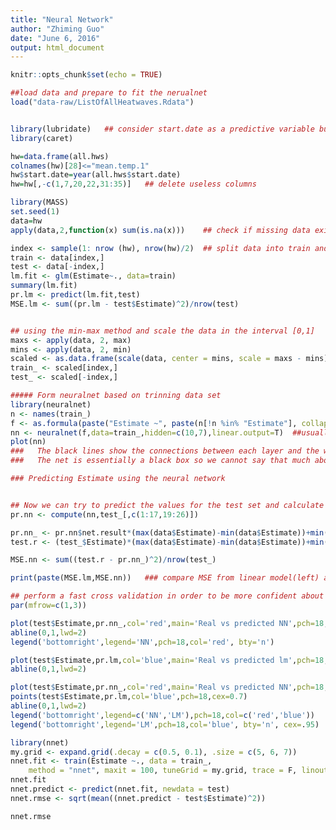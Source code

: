 ```yaml
---
title: "Neural Network"
author: "Zhiming Guo"
date: "June 6, 2016"
output: html_document
---
```


```r
knitr::opts_chunk$set(echo = TRUE)
```
```r

##load data and prepare to fit the nerualnet
load("data-raw/ListOfAllHeatwaves.Rdata")


library(lubridate)   ## consider start.date as a predictive variable but we need to change its type into numeric as year
library(caret)

hw=data.frame(all.hws)
colnames(hw)[28]<="mean.temp.1"   
hw$start.date=year(all.hws$start.date)
hw=hw[,-c(1,7,20,22,31:35)]   ## delete useless columns

library(MASS)         
set.seed(1)
data=hw
apply(data,2,function(x) sum(is.na(x)))    ## check if missing data exists

index <- sample(1: nrow (hw), nrow(hw)/2)  ## split data into train and test set 
train <- data[index,]
test <- data[-index,]
lm.fit <- glm(Estimate~., data=train)
summary(lm.fit)
pr.lm <- predict(lm.fit,test)
MSE.lm <- sum((pr.lm - test$Estimate)^2)/nrow(test)


## using the min-max method and scale the data in the interval [0,1]
maxs <- apply(data, 2, max) 
mins <- apply(data, 2, min)
scaled <- as.data.frame(scale(data, center = mins, scale = maxs - mins))
train_ <- scaled[index,]
test_ <- scaled[-index,]
```

```r
##### Form neuralnet based on trinning data set
library(neuralnet)
n <- names(train_)
f <- as.formula(paste("Estimate ~", paste(n[!n %in% "Estimate"], collapse = " + ")))  ## neuralnet doesn't recognize y~, so I define a formula 
nn <- neuralnet(f,data=train_,hidden=c(10,7),linear.output=T)  ##usually 2/3 of the input size(25); two layers(10,6); 25:10:7:1. Also, linear,output=T means we want regression model
plot(nn)
###   The black lines show the connections between each layer and the weights on each connection while the blue lines show the bias term added in each step. The bias can be thought as the intercept of a linear model.
###   The net is essentially a black box so we cannot say that much about the fitting, the weights and the model. Suffice to say that the training algorithm has converged and therefore the model is ready to be used.
```


```r
### Predicting Estimate using the neural network


## Now we can try to predict the values for the test set and calculate the MSE. Remember that the net will output a normalized prediction, so we need to scale it back in order to make a meaningful comparison (or just a simple prediction)
pr.nn <- compute(nn,test_[,c(1:17,19:26)])

pr.nn_ <- pr.nn$net.result*(max(data$Estimate)-min(data$Estimate))+min(data$Estimate)
test.r <- (test_$Estimate)*(max(data$Estimate)-min(data$Estimate))+min(data$Estimate)

MSE.nn <- sum((test.r - pr.nn_)^2)/nrow(test_)

print(paste(MSE.lm,MSE.nn))   ### compare MSE from linear model(left) and MSE from nerualnet(right)

## perform a fast cross validation in order to be more confident about the results.
par(mfrow=c(1,3))

plot(test$Estimate,pr.nn_,col='red',main='Real vs predicted NN',pch=18,cex=0.7)
abline(0,1,lwd=2) 
legend('bottomright',legend='NN',pch=18,col='red', bty='n')

plot(test$Estimate,pr.lm,col='blue',main='Real vs predicted lm',pch=18, cex=0.7)
abline(0,1,lwd=2)

plot(test$Estimate,pr.nn_,col='red',main='Real vs predicted NN',pch=18,cex=0.7)
points(test$Estimate,pr.lm,col='blue',pch=18,cex=0.7)
abline(0,1,lwd=2)
legend('bottomright',legend=c('NN','LM'),pch=18,col=c('red','blue'))
legend('bottomright',legend='LM',pch=18,col='blue', bty='n', cex=.95)
```



```r
library(nnet)
my.grid <- expand.grid(.decay = c(0.5, 0.1), .size = c(5, 6, 7))
nnet.fit <- train(Estimate ~., data = train_,
    method = "nnet", maxit = 100, tuneGrid = my.grid, trace = F, linout = 1)  
nnet.fit
nnet.predict <- predict(nnet.fit, newdata = test)
nnet.rmse <- sqrt(mean((nnet.predict - test$Estimate)^2)) 

nnet.rmse

```


```


```


